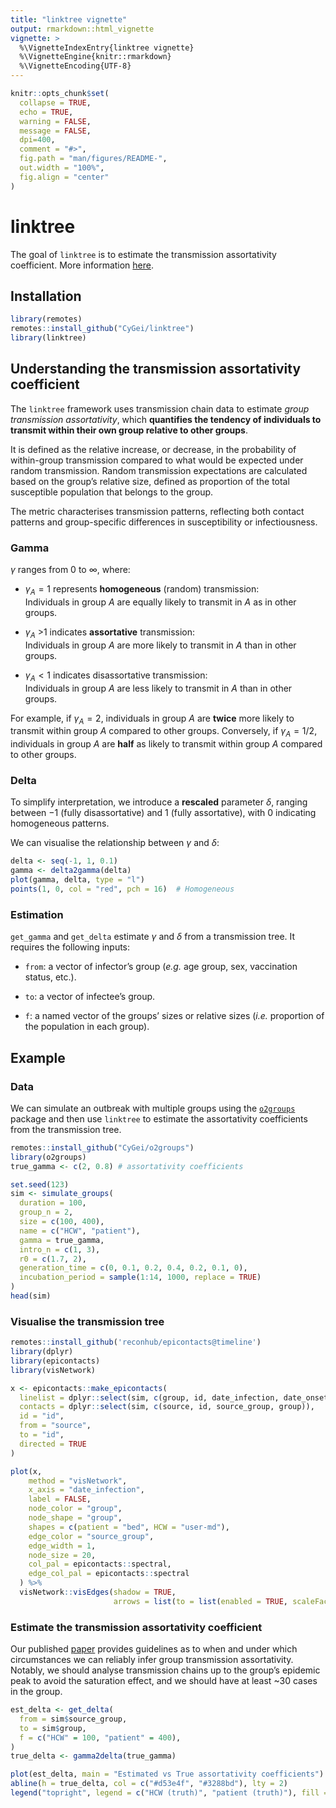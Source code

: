 ```yaml
---
title: "linktree vignette"
output: rmarkdown::html_vignette
vignette: >
  %\VignetteIndexEntry{linktree vignette}
  %\VignetteEngine{knitr::rmarkdown}
  %\VignetteEncoding{UTF-8}
---
```


```r
knitr::opts_chunk$set(
  collapse = TRUE,
  echo = TRUE, 
  warning = FALSE, 
  message = FALSE, 
  dpi=400,
  comment = "#>",
  fig.path = "man/figures/README-",
  out.width = "100%",
  fig.align = "center"
)
```

# linktree

The goal of `linktree` is to estimate the transmission assortativity coefficient. More information [here](https://journals.plos.org/plosone/article?id=10.1371/journal.pone.0313037).

## Installation

```r
library(remotes)
remotes::install_github("CyGei/linktree")
library(linktree)
```

## Understanding the transmission assortativity coefficient

The `linktree` framework uses transmission chain data to estimate *group transmission assortativity*, which **quantifies the tendency of individuals to transmit within their own group relative to other groups**.

It is defined as the relative increase, or decrease, in the probability of within-group transmission compared to what would be expected under random transmission. Random transmission expectations are calculated based on the group's relative size, defined as proportion of the total susceptible population that belongs to the group.

The metric characterises transmission patterns, reflecting both contact patterns and group-specific differences in susceptibility or infectiousness.

### Gamma

$\gamma$ ranges from $0$ to $\infty$, where:

-   $\gamma_A = 1$ represents **homogeneous** (random) transmission:\
    Individuals in group *A* are equally likely to transmit in *A* as in other groups.

-   $\gamma_A$ \>1 indicates **assortative** transmission:\
    Individuals in group *A* are more likely to transmit in *A* than in other groups.

-   $\gamma_A < 1$ indicates disassortative transmission:\
    Individuals in group *A* are less likely to transmit in *A* than in other groups.

For example, if $\gamma_A = 2$, individuals in group *A* are **twice** more likely to transmit within group *A* compared to other groups. Conversely, if $\gamma_A = 1/2$, individuals in group *A* are **half** as likely to transmit within group *A* compared to other groups.

### Delta

To simplify interpretation, we introduce a **rescaled** parameter $\delta$, ranging between $-1$ (fully disassortative) and $1$ (fully assortative), with 0 indicating homogeneous patterns.

We can visualise the relationship between $\gamma$ and $\delta$:

```r
delta <- seq(-1, 1, 0.1)
gamma <- delta2gamma(delta)
plot(gamma, delta, type = "l")
points(1, 0, col = "red", pch = 16)  # Homogeneous
```

### Estimation

`get_gamma` and `get_delta` estimate $\gamma$ and $\delta$ from a transmission tree. It requires the following inputs:

-   `from`: a vector of infector's group (*e.g.* age group, sex, vaccination status, etc.).

-   `to`: a vector of infectee's group.

-   `f`: a named vector of the groups' sizes or relative sizes (*i.e.* proportion of the population in each group).

## Example

### Data

We can simulate an outbreak with multiple groups using the [`o2groups`](https://github.com/CyGei/o2groups) package and then use `linktree` to estimate the assortativity coefficients from the transmission tree.

```r
remotes::install_github("CyGei/o2groups")
library(o2groups)
true_gamma <- c(2, 0.8) # assortativity coefficients

set.seed(123)
sim <- simulate_groups(
  duration = 100,
  group_n = 2,
  size = c(100, 400),
  name = c("HCW", "patient"),
  gamma = true_gamma,
  intro_n = c(1, 3),
  r0 = c(1.7, 2),
  generation_time = c(0, 0.1, 0.2, 0.4, 0.2, 0.1, 0),
  incubation_period = sample(1:14, 1000, replace = TRUE)
)
head(sim)
```

### Visualise the transmission tree

```r
remotes::install_github('reconhub/epicontacts@timeline')
library(dplyr)
library(epicontacts)
library(visNetwork)

x <- epicontacts::make_epicontacts(
  linelist = dplyr::select(sim, c(group, id, date_infection, date_onset)),
  contacts = dplyr::select(sim, c(source, id, source_group, group)),
  id = "id",
  from = "source",
  to = "id",
  directed = TRUE
)

plot(x,
    method = "visNetwork",
    x_axis = "date_infection",
    label = FALSE,
    node_color = "group", 
    node_shape = "group",
    shapes = c(patient = "bed", HCW = "user-md"),
    edge_color = "source_group",
    edge_width = 1,
    node_size = 20,
    col_pal = epicontacts::spectral,
    edge_col_pal = epicontacts::spectral
  ) %>%
  visNetwork::visEdges(shadow = TRUE,
                       arrows = list(to = list(enabled = TRUE, scaleFactor = 0.1))) 
```

### Estimate the transmission assortativity coefficient


Our published [paper](https://journals.plos.org/plosone/article?id=10.1371/journal.pone.0313037) provides guidelines as to when and under which circumstances we can reliably infer group transmission assortativity. Notably, we should analyse transmission chains up to the group's epidemic peak to avoid the saturation effect, and we should have at least ~30 cases in the group.

```r
est_delta <- get_delta(
  from = sim$source_group,
  to = sim$group,
  f = c("HCW" = 100, "patient" = 400),
)
true_delta <- gamma2delta(true_gamma)

plot(est_delta, main = "Estimated vs True assortativity coefficients")
abline(h = true_delta, col = c("#d53e4f", "#3288bd"), lty = 2)
legend("topright", legend = c("HCW (truth)", "patient (truth)"), fill = c("#d53e4f", "#3288bd"), bty = "n")
```





